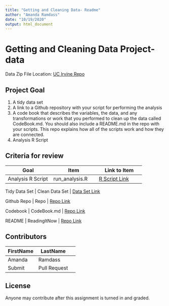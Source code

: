 ---
title: "Getting and Cleaning Data- Readme"
author: "Amanda Ramdass"
date: "10/19/2020"
output: html_document
---

# Getting and Cleaning Data Project- data
Data Zip File Location: [UC Irvine Repo](https://d396qusza40orc.cloudfront.net/getdata%2Fprojectfiles%2FUCI%20HAR%20Dataset.zip "Clicking will download the data")

## Project Goal
1. A tidy data set 
2. A link to a Github repository with your script for performing the analysis 
3. A code book that describes the variables, the data, and any transformations or work that you performed to clean up the data called CodeBook.md. You should also include a README.md in the repo with your scripts. This repo explains how all of the scripts work and how they are connected.
4. Analysis R Script

## Criteria for review

Goal | Item | Link to Item
--- | --- | ---
Analysis R Script |  run_analysis.R |  [R Script Link](https://github.com/AmandaCRamdass/Getting-and-Cleaning-Data-Project/blob/main/run_analysis.R "run_analysis.R")

Tidy Data Set |  Clean Data Set |  [Data Set Link](https://github.com/AmandaCRamdass/Getting-and-Cleaning-Data-Project/blob/main/tidydata.txt "tidyData.txt")

Github Repo | Repo |  [Repo Link](https://github.com/AmandaCRamdass/Getting-and-Cleaning-Data-Project "Click to go to Repo")

Codebook | CodeBook.md |  [Repo Link](https://github.com/AmandaCRamdass/Getting-and-Cleaning-Data-Project/blob/main/CodeBook.md "CodeBook.md")

README | ReadingItNow |  [Repo Link](https://github.com/AmandaCRamdass/Getting-and-Cleaning-Data-Project/blob/main/README.md "README.md")

## Contributors

FirstName | LastName 
--- | --- | ---
Amanda |  Ramdass 
Submit |  Pull Request 

## License

Anyone may contribute after this assignment is turned in and graded. 
